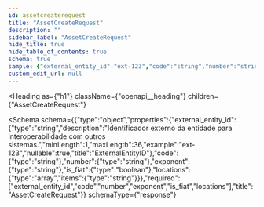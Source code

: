 ```yaml
---
id: assetcreaterequest
title: "AssetCreateRequest"
description: ""
sidebar_label: "AssetCreateRequest"
hide_title: true
hide_table_of_contents: true
schema: true
sample: {"external_entity_id":"ext-123","code":"string","number":"string","exponent":"string","is_fiat":true,"locations":["string"]}
custom_edit_url: null
---
```


<!-- DO NOT EDIT THIS FILE DIRECTLY! -->
<!-- IT IS AUTOMATICALLY GENERATED FROM THE YAML FILES IN THE OAS FOLDER -->
<!-- These files are automatically generated by npm `run apidocs` scripts. -->
<!-- Any manual changes will be lost on the next automatic generation. -->
<!-- To modify the documentation or the OpenAPI specification, edit the appropriate source files in the `oas` folder. -->


<Heading
  as={"h1"}
  className={"openapi__heading"}
  children={"AssetCreateRequest"}
>
</Heading>





<Schema
  schema={{"type":"object","properties":{"external_entity_id":{"type":"string","description":"Identificador externo da entidade para interoperabilidade com outros sistemas.","minLength":1,"maxLength":36,"example":"ext-123","nullable":true,"title":"ExternalEntityID"},"code":{"type":"string"},"number":{"type":"string"},"exponent":{"type":"string"},"is_fiat":{"type":"boolean"},"locations":{"type":"array","items":{"type":"string"}}},"required":["external_entity_id","code","number","exponent","is_fiat","locations"],"title":"AssetCreateRequest"}}
  schemaType={"response"}
>
  
</Schema>
